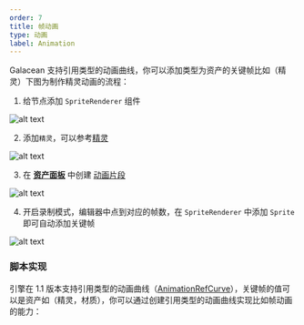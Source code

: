 ```yaml
---
order: 7
title: 帧动画
type: 动画
label: Animation
---
```


Galacean 支持引用类型的动画曲线，你可以添加类型为资产的关键帧比如（精灵）下图为制作精灵动画的流程：

1. 给节点添加 `SpriteRenderer` 组件

![alt text](https://mdn.alipayobjects.com/huamei_3zduhr/afts/img/A*XiUaQ76M4Q0AAAAAAAAAAAAADsJ_AQ/original)

2. 添加`精灵`，可以参考[精灵](/docs/graphics/2D/sprite)
   
![alt text](https://mdn.alipayobjects.com/huamei_3zduhr/afts/img/A*ababSZAMpJMAAAAAAAAAAAAADsJ_AQ/original)
  
3. 在 **[资产面板](/docs/assets/interface)** 中创建 [动画片段](/docs/animation/clip)
   
![alt text](https://mdn.alipayobjects.com/huamei_3zduhr/afts/img/A*CZQjSqZAHGsAAAAAAAAAAAAADsJ_AQ/original)


4. 开启录制模式，编辑器中点到对应的帧数，在 `SpriteRenderer` 中添加 `Sprite` 即可自动添加关键帧

![alt text](https://mdn.alipayobjects.com/huamei_3zduhr/afts/img/A*Eff6TbgYps8AAAAAAAAAAAAADsJ_AQ/original)


### 脚本实现

引擎在 1.1 版本支持引用类型的动画曲线（[AnimationRefCurve](/apis/core/#AnimationRefCurve)），关键帧的值可以是资产如（精灵，材质），你可以通过创建引用类型的动画曲线实现比如帧动画的能力：

<playground src="animation-sprite.ts"></playground>